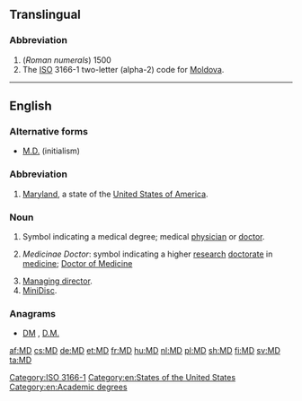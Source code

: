 {{also|MD|M.D.|Md|.md|m.d.|m/d|Md.}}
==Translingual==

===Abbreviation===
{{rfc-header|Abbreviation}}
{{head|mul|abbreviation}}

# (''Roman numerals'') 1500
# The [[ISO]] 3166-1 two-letter (alpha-2) code for [[Moldova]].

[[Category:ISO 3166-1]]

----

==English==

===Alternative forms===
* [[M.D.#Initialism|M.D.]] (initialism)

===Abbreviation===
{{rfc-header|Abbreviation}}
{{head|en|abbreviation}}

# [[Maryland]], a state of the [[United States of America]].

===Noun===
{{en-noun}}

# {{context|US|lang=en}} Symbol indicating a medical degree; medical [[physician]] or [[doctor]].
# {{context|British|lang=en}} ''Medicinae Doctor'': symbol indicating a higher [[research]] [[doctorate]] in [[medicine]]; [[w:Doctor of Medicine#United Kingdom, Ireland and some Commonwealth countries|Doctor of Medicine]]
# [[managing director|Managing director]].
# [[MiniDisc]].

===Anagrams===
* [[DM#English|DM]] , [[D.M.#English|D.M.]]

[[Category:en:States of the United States]]
[[Category:en:Academic degrees]]

[[af:MD]]
[[cs:MD]]
[[de:MD]]
[[et:MD]]
[[fr:MD]]
[[hu:MD]]
[[nl:MD]]
[[pl:MD]]
[[sh:MD]]
[[fi:MD]]
[[sv:MD]]
[[ta:MD]]